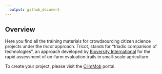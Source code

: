 ```yaml
---
  output: github_document
---
```


## Overview

Here you find all the training materials for crowdsourcing citizen science projects under the *tricot* approach. Tricot, stands for "triadic comparison of technologies", an approach developed by [Bioversity International](https://www.bioversityinternational.org/) for the rapid assessment of on-farm evaluation trails in small-scale agriculture. 

To create your project, please visit the [ClimMob](https://climmob.net/blog/) portal. 


